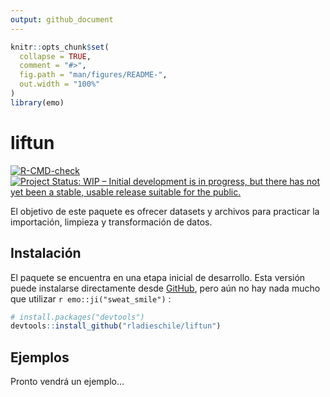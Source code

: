 ```yaml
---
output: github_document
---
```


<!-- README.md is generated from README.Rmd. Please edit that file -->

```r
knitr::opts_chunk$set(
  collapse = TRUE,
  comment = "#>",
  fig.path = "man/figures/README-",
  out.width = "100%"
)
library(emo)
```

# liftun

<!-- badges: start -->
[![R-CMD-check](https://github.com/rladieschile/liftun/workflows/R-CMD-check/badge.svg)](https://github.com/rladieschile/liftun/actions)
[![Project Status: WIP – Initial development is in progress, but there has not yet been a stable, usable release suitable for the public.](https://www.repostatus.org/badges/latest/wip.svg)](https://www.repostatus.org/#wip)

<!-- badges: end -->

El objetivo de este paquete es ofrecer datasets y archivos para practicar la importación, limpieza y transformación de datos.

## Instalación

El paquete se encuentra en una etapa inicial de desarrollo. Esta versión puede instalarse directamente desde [GitHub](https://github.com/), pero aún no hay nada mucho que utilizar `r emo::ji("sweat_smile")` :

``` r
# install.packages("devtools")
devtools::install_github("rladieschile/liftun")
```
## Ejemplos

Pronto vendrá un ejemplo...
